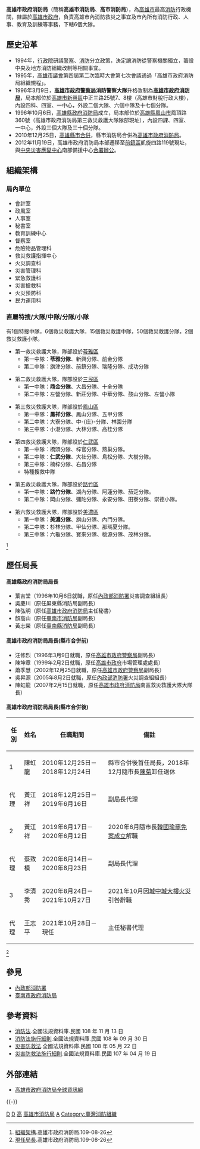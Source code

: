 {{coord|22.593104|N|120.307270|E||display=title}}
{{中華民國政府部門基礎資訊
|部門名稱 = 高雄市政府消防局
|外文名稱 = Fire Bureau, Kaohsiung City Government<br>
|外文語言 = 英語
|部門標誌 = Republic of China Fire Services Logo.svg
|代表圖像 = Fire Bureau, Kaohsiung City Government 20130825.jpg
|代表圖像名稱 = 
|首長職銜 = 局長
|首長姓名 = 王志平（代理）
|副首長職銜 = 副局長
|副首長姓名 = 蔡致模、王宗展
|副首長姓名二 = 
|副首長姓名三 = 
|副首長職銜二 = 
|副首長二姓名 = 
|副首長二姓名二 = 
|副首長二姓名三 = 
|秘書長職銜 = 主任秘書
|秘書長姓名 =王志平 
|秘書長姓名二 = 
|秘書長姓名三 = 
|副秘書長職銜 = 
|副秘書長姓名 = 
|副秘書長姓名二 = 
|副秘書長姓名三 = 
|任命者姓名 = 
|成立日期 = 2010年12月25日
|解散日期 = 
|所屬部門 = [[高雄市政府|高雄市政府]]
|組織編制 = 
|授權法源 = [[s:高雄市政府消防局組織規程|高雄市政府消防局組織規程]]
|員額任期 =
|員額 = 編制員額1614名 
|年度預算額 = 
|地址           = {{ROC-TW}}<br>[[高雄市|高雄市]][[前鎮區|前鎮區]]凱旋四路119號（[[高雄市政府消防局大樓|高雄市政府消防局大樓]]）
|電話 = +886 7 812-8111 　 
|網站 = https://fdkc.kcg.gov.tw/
|備註 = 
}}

'''高雄市政府消防局'''（簡稱'''高雄市消防局'''、'''高市消防局'''），為[[高雄市|高雄市]]最高[[消防|消防]]行政機關，隸屬於[[高雄市政府|高雄市政府]]，負責高雄市內消防救災之事宜及市內所有消防行政、人事、教育及訓練等事務，下轄6個大隊。

== 歷史沿革 ==

* 1994年，[[行政院|行政院]]研議[[警察|警察]]、[[消防|消防]]分立政策，決定讓消防從警察機關獨立，籌設中央及地方消防組織改制等相關事宜。
* 1995年，[[高雄市議會|高雄市議會]]第四屆第二次臨時大會第七次會議通過「高雄市政府消防局組織規程」。
* 1996年3月9日，'''[[高雄市政府警察局|高雄市政府警察局]]消防警察大隊'''升格改制為[[高雄市政府消防局|'''高雄市政府消防局''']]，局本部位於[[高雄市_(1979年－2010年)|高雄市]][[新興區_(台灣)|新興區]]中正三路25號7、8樓（高雄市財稅行政大樓），內設四科、四室、一中心，外設二個大隊、六個中隊及十七個分隊。
* 1996年10月6日，[[高雄縣政府消防局|高雄縣政府消防局]]成立，局本部位於[[高雄縣|高雄縣]][[鳳山區|鳳山市]]鳳頂路360號（高雄市政府消防局第三救災救護大隊隊部現址），內設四課、四室、一中心，外設三個大隊及三十個分隊。
* 2010年12月25日，[[高雄縣市合併|高雄縣市合併]]，縣市消防局合併為[[高雄市政府消防局|高雄市政府消防局]]。
* 2012年11月19日，高雄市政府消防局本部遷移至[[前鎮區|前鎮區]]凱旋四路119號現址，與[[中央災害應變中心|中央災害應變中心]]南部備援中心[[合署辦公|合署辦公]]。

== 組織架構 ==
=== 局內單位=== 
* 會計室
* 政風室
* 人事室
* 秘書室
* 教育訓練中心
* 督察室
* 危險物品管理科
* 救災救護指揮中心
* 火災調查科
* 災害管理科
* 緊急救護科
* 災害搶救科
* 火災預防科
* 民力運用科

=== 直屬特搜/大隊/中隊/分隊/小隊 ===
有1個特搜中隊，6個救災救護大隊，15個救災救護中隊，50個救災救護分隊，2個救災救護小隊。
*第一救災救護大隊，隊部設於[[苓雅區|苓雅區]]
**第一中隊：'''苓雅分隊'''、新興分隊、前金分隊
**第二中隊：旗津分隊、前鎮分隊、瑞隆分隊、成功分隊

*第二救災救護大隊，隊部設於[[三民區|三民區]]
**第一中隊：'''鼎金分隊'''、大昌分隊、十全分隊
**第二中隊：左營分隊、新莊分隊、中華分隊、鼓山分隊、左營小隊

*第三救災救護大隊，隊部設於[[鳳山區|鳳山區]]
**第一中隊：'''鳳祥分隊'''、鳳山分隊、五甲分隊
**第二中隊：大寮分隊、中-{庄}-分隊、林園分隊
**第三中隊：小港分隊、大林分隊、高桂分隊

*第四救災救護大隊，隊部設於[[仁武區|仁武區]]
**第一中隊：橋頭分隊、梓官分隊、燕巢分隊。
**第二中隊：'''仁武分隊'''、大社分隊、鳥松分隊、大樹分隊。
**第三中隊：楠梓分隊、右昌分隊
**特種搜救中隊

*第五救災救護大隊，隊部設於[[路竹區|路竹區]]
**第一中隊：'''路竹分隊'''、湖內分隊、阿蓮分隊、茄萣分隊。
**第二中隊：岡山分隊、彌陀分隊、永安分隊、田寮分隊、崇德小隊。

*第六救災救護大隊，隊部設於[[美濃區|美濃區]]
**第一中隊：'''美濃分隊'''、旗山分隊、內門分隊。
**第二中隊：杉林分隊、甲仙分隊、那瑪夏分隊。
**第三中隊：六龜分隊、寶來分隊、桃源分隊、茂林分隊。
<ref>[https://fdkc.kcg.gov.tw/cp.aspx?n=5623FF69C81E4B65 組織架構].高雄市政府消防局.109-08-26</ref>

== 歷任局長 ==

==== 高雄縣政府消防局局長 ====

* 葉吉堂（1996年10月6日就職，原任[[內政部消防署|內政部消防署]]災害調查組組長）
* 吳慶川（原任屏東縣消防局副局長）
* 陳弘明（原任[[高雄市政府消防局|高雄市政府消防局]]主任秘書）
* 顏高山（原任[[臺南市政府消防局|臺南市消防局]]副局長）
* 黃志榮（原任[[臺南市政府消防局|臺南縣消防局]]副局長）

==== 高雄市政府消防局局長(縣市合併前) ====

* 汪修烈（1996年3月9日就職，原任[[高雄市政府警察局|高雄市政府警察局]]副局長）
* 陳坤章（1999年2月2日就職，原任[[高雄市政府|高雄市政府]]市場管理處處長）
* 蕭季慧（2002年12月25日就職，原任[[高雄市政府警察局|高雄市政府警察局]]副局長）
* 吳昇源（2005年8月2日就職，原任[[內政部消防署|內政部消防署]]火災調查組組長）
* 陳虹龍（2007年2月15日就職，原任[[高雄市政府消防局|高雄市政府消防局]]南區救災救護大隊大隊長）

==== 高雄市政府消防局局長(縣市合併後) ====
{| class="wikitable"
!任別
!姓名
!任職期間
!備註
|-
|1
|陳虹龍
|2010年12月25日－2018年12月24日
|縣市合併後首任局長，2018年12月隨市長[[陳菊|陳菊]]卸任退休
|-
|代理
|黃江祥
|2018年12月25日－2019年6月16日
|副局長代理
|-
|2
|黃江祥
|2019年6月17日－2020年6月12日
|2020年6月隨市長[[2020年高雄市市長韓國瑜罷免案|韓國瑜罷免案成立]]解職
|-
|代理
|蔡致模
|2020年6月14日－2020年8月23日
|副局長代理
|-
|3
|李清秀
|2020年8月24日－2021年10月27日
|2021年10月因[[高雄城中城大樓火災|城中城大樓火災]]引咎辭職
|-
|代理
|王志平
|2021年10月28日－現任
|主任秘書代理
|}
<ref>[https://fdkc.kcg.gov.tw/cp.aspx?n=AB2C4B2B78A8CB0B 現任局長].高雄市政府消防局.109-08-26</ref>

== 參見 ==
{{Wikisourceshas|消防法|消防法施行細則|災害防救法|災害防救法施行細則}}
* [[內政部消防署|內政部消防署]]
* [[臺南市政府消防局|臺南市政府消防局]]

== 參考資料 ==
{{reflist}}
*[https://law.moj.gov.tw/LawClass/LawAll.aspx?pcode=D0120001 消防法].全國法規資料庫.民國 108 年 11 月 13 日
*[https://law.moj.gov.tw/LawClass/LawAll.aspx?pcode=D0120002 消防法施行細則].全國法規資料庫.民國 108 年 09 月 30 日 
*[https://law.moj.gov.tw/LawClass/LawAll.aspx?pcode=D0120014 災害防救法].全國法規資料庫.民國 108 年 05 月 22 日 
*[https://law.moj.gov.tw/LawClass/LawAll.aspx?pcode=D0120021 災害防救法施行細則].全國法規資料庫.民國 107 年 04 月 19 日

== 外部連結 ==
* [https://fdkc.kcg.gov.tw/ 高雄市政府消防局全球資訊網]{{zh-tw}}{{en}}

{{-}}
{{高雄市政府所屬機關}} 
{{消防}}

{{Portal bar|臺灣|高雄|政府}}
[[Category:1996年建立政府機構|D]]
[[Category:1996年台灣建立|D]]
[[Category:高雄市前鎮區的政府機關|高]]
[[Category:高雄市消防局|]]
[[Category:高雄市政府|A]]
[[Category:臺灣消防組織|Category:臺灣消防組織]]